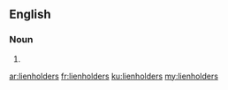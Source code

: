 ==English==

===Noun===
{{head|en|noun plural form}}

# {{plural of|lienholder|lang=en}}

[[ar:lienholders]]
[[fr:lienholders]]
[[ku:lienholders]]
[[my:lienholders]]